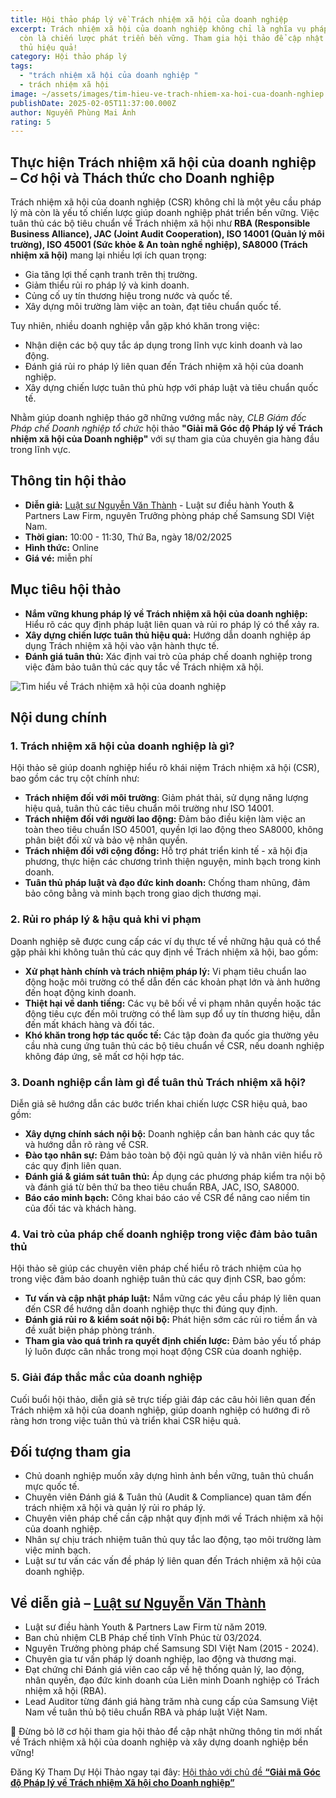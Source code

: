 ```yaml
---
title: Hội thảo pháp lý về Trách nhiệm xã hội của doanh nghiệp
excerpt: Trách nhiệm xã hội của doanh nghiệp không chỉ là nghĩa vụ pháp lý mà
  còn là chiến lược phát triển bền vững. Tham gia hội thảo để cập nhật và  tuân
  thủ hiệu quả!
category: Hội thảo pháp lý
tags:
  - "trách nhiệm xã hội của doanh nghiệp "
  - trách nhiệm xã hội
image: ~/assets/images/tim-hieu-ve-trach-nhiem-xa-hoi-cua-doanh-nghiep.png
publishDate: 2025-02-05T11:37:00.000Z
author: Nguyễn Phùng Mai Ánh
rating: 5
---
```

## Thực hiện Trách nhiệm xã hội của doanh nghiệp – Cơ hội và Thách thức cho Doanh nghiệp

Trách nhiệm xã hội của doanh nghiệp (CSR) không chỉ là một yêu cầu pháp lý mà còn là yếu tố chiến lược giúp doanh nghiệp phát triển bền vững. Việc tuân thủ các bộ tiêu chuẩn về Trách nhiệm xã hội như **RBA (Responsible Business Alliance), JAC (Joint Audit Cooperation), ISO 14001 (Quản lý môi trường), ISO 45001 (Sức khỏe & An toàn nghề nghiệp), SA8000 (Trách nhiệm xã hội)** mang lại nhiều lợi ích quan trọng:

* Gia tăng lợi thế cạnh tranh trên thị trường.
* Giảm thiểu rủi ro pháp lý và kinh doanh.
* Củng cố uy tín thương hiệu trong nước và quốc tế.
* Xây dựng môi trường làm việc an toàn, đạt tiêu chuẩn quốc tế.

Tuy nhiên, nhiều doanh nghiệp vẫn gặp khó khăn trong việc:

* Nhận diện các bộ quy tắc áp dụng trong lĩnh vực kinh doanh và lao động.
* Đánh giá rủi ro pháp lý liên quan đến Trách nhiệm xã hội của doanh nghiệp.
* Xây dựng chiến lược tuân thủ phù hợp với pháp luật và tiêu chuẩn quốc tế.

Nhằm giúp doanh nghiệp tháo gỡ những vướng mắc này, *CLB Giám đốc Pháp chế Doanh nghiệp tổ chức* hội thảo **"Giải mã Góc độ Pháp lý về Trách nhiệm xã hội của Doanh nghiệp"** với sự tham gia của chuyên gia hàng đầu trong lĩnh vực.

## Thông tin hội thảo

* **Diễn giả:** [Luật sư Nguyễn Văn Thành](https://yplawfirm.vn/tac-gia/luat-su-nguyen-van-thanh) - Luật sư điều hành Youth & Partners Law Firm, nguyên Trưởng phòng pháp chế Samsung SDI Việt Nam.
* **Thời gian:** 10:00 - 11:30, Thứ Ba, ngày 18/02/2025
* **Hình thức:** Online
* **Giá vé:** miễn phí

## Mục tiêu hội thảo

* **Nắm vững khung pháp lý về Trách nhiệm xã hội của doanh nghiệp:** Hiểu rõ các quy định pháp luật liên quan và rủi ro pháp lý có thể xảy ra.
* **Xây dựng chiến lược tuân thủ hiệu quả:** Hướng dẫn doanh nghiệp áp dụng Trách nhiệm xã hội vào vận hành thực tế.
* **Đánh giá tuân thủ:** Xác định vai trò của pháp chế doanh nghiệp trong việc đảm bảo tuân thủ các quy tắc về Trách nhiệm xã hội.

![Tìm hiểu về Trách nhiệm xã hội của doanh nghiệp](~/assets/images/tim-hieu-ve-trach-nhiem-xa-hoi-cua-doanh-nghiep.png "Tìm hiểu về Trách nhiệm xã hội của doanh nghiệp")

## Nội dung chính

### 1. Trách nhiệm xã hội của doanh nghiệp là gì?

Hội thảo sẽ giúp doanh nghiệp hiểu rõ khái niệm Trách nhiệm xã hội (CSR), bao gồm các trụ cột chính như:

* **Trách nhiệm đối với môi trường**: Giảm phát thải, sử dụng năng lượng hiệu quả, tuân thủ các tiêu chuẩn môi trường như ISO 14001.
* **Trách nhiệm đối với người lao động:** Đảm bảo điều kiện làm việc an toàn theo tiêu chuẩn ISO 45001, quyền lợi lao động theo SA8000, không phân biệt đối xử và bảo vệ nhân quyền.
* **Trách nhiệm đối với cộng đồng:** Hỗ trợ phát triển kinh tế - xã hội địa phương, thực hiện các chương trình thiện nguyện, minh bạch trong kinh doanh.
* **Tuân thủ pháp luật và đạo đức kinh doanh:** Chống tham nhũng, đảm bảo công bằng và minh bạch trong giao dịch thương mại.

### 2. Rủi ro pháp lý & hậu quả khi vi phạm

Doanh nghiệp sẽ được cung cấp các ví dụ thực tế về những hậu quả có thể gặp phải khi không tuân thủ các quy định về Trách nhiệm xã hội, bao gồm:

* **Xử phạt hành chính và trách nhiệm pháp lý:** Vi phạm tiêu chuẩn lao động hoặc môi trường có thể dẫn đến các khoản phạt lớn và ảnh hưởng đến hoạt động kinh doanh.
* **Thiệt hại về danh tiếng:** Các vụ bê bối về vi phạm nhân quyền hoặc tác động tiêu cực đến môi trường có thể làm sụp đổ uy tín thương hiệu, dẫn đến mất khách hàng và đối tác.
* **Khó khăn trong hợp tác quốc tế:** Các tập đoàn đa quốc gia thường yêu cầu nhà cung ứng tuân thủ các bộ tiêu chuẩn về CSR, nếu doanh nghiệp không đáp ứng, sẽ mất cơ hội hợp tác.

### 3. Doanh nghiệp cần làm gì để tuân thủ Trách nhiệm xã hội?

Diễn giả sẽ hướng dẫn các bước triển khai chiến lược CSR hiệu quả, bao gồm:

* **Xây dựng chính sách nội bộ:** Doanh nghiệp cần ban hành các quy tắc và hướng dẫn rõ ràng về CSR.
* **Đào tạo nhân sự:** Đảm bảo toàn bộ đội ngũ quản lý và nhân viên hiểu rõ các quy định liên quan.
* **Đánh giá & giám sát tuân thủ:** Áp dụng các phương pháp kiểm tra nội bộ và đánh giá từ bên thứ ba theo tiêu chuẩn RBA, JAC, ISO, SA8000.
* **Báo cáo minh bạch:** Công khai báo cáo về CSR để nâng cao niềm tin của đối tác và khách hàng.

### 4. Vai trò của pháp chế doanh nghiệp trong việc đảm bảo tuân thủ

Hội thảo sẽ giúp các chuyên viên pháp chế hiểu rõ trách nhiệm của họ trong việc đảm bảo doanh nghiệp tuân thủ các quy định CSR, bao gồm:

* **Tư vấn và cập nhật pháp luật:** Nắm vững các yêu cầu pháp lý liên quan đến CSR để hướng dẫn doanh nghiệp thực thi đúng quy định.
* **Đánh giá rủi ro & kiểm soát nội bộ:** Phát hiện sớm các rủi ro tiềm ẩn và đề xuất biện pháp phòng tránh.
* **Tham gia vào quá trình ra quyết định chiến lược:** Đảm bảo yếu tố pháp lý luôn được cân nhắc trong mọi hoạt động CSR của doanh nghiệp.

### 5. Giải đáp thắc mắc của doanh nghiệp

Cuối buổi hội thảo, diễn giả sẽ trực tiếp giải đáp các câu hỏi liên quan đến Trách nhiệm xã hội của doanh nghiệp, giúp doanh nghiệp có hướng đi rõ ràng hơn trong việc tuân thủ và triển khai CSR hiệu quả.

## Đối tượng tham gia

* Chủ doanh nghiệp muốn xây dựng hình ảnh bền vững, tuân thủ chuẩn mực quốc tế.
* Chuyên viên Đánh giá & Tuân thủ (Audit & Compliance) quan tâm đến trách nhiệm xã hội và quản lý rủi ro pháp lý.
* Chuyên viên pháp chế cần cập nhật quy định mới về Trách nhiệm xã hội của doanh nghiệp.
* Nhân sự chịu trách nhiệm tuân thủ quy tắc lao động, tạo môi trường làm việc minh bạch.
* Luật sư tư vấn các vấn đề pháp lý liên quan đến Trách nhiệm xã hội của doanh nghiệp.

## Về diễn giả – [Luật sư Nguyễn Văn Thành](https://yplawfirm.vn/tac-gia/luat-su-nguyen-van-thanh)

* Luật sư điều hành Youth & Partners Law Firm từ năm 2019.
* Ban chủ nhiệm CLB Pháp chế tỉnh Vĩnh Phúc từ 03/2024.
* Nguyên Trưởng phòng pháp chế Samsung SDI Việt Nam (2015 - 2024).
* Chuyên gia tư vấn pháp lý doanh nghiệp, lao động và thương mại.
* Đạt chứng chỉ Đánh giá viên cao cấp về hệ thống quản lý, lao động, nhân quyền, đạo đức kinh doanh của Liên minh Doanh nghiệp có Trách nhiệm xã hội (RBA).
* Lead Auditor từng đánh giá hàng trăm nhà cung cấp của Samsung Việt Nam về tuân thủ bộ tiêu chuẩn RBA và pháp luật Việt Nam.

🔔 Đừng bỏ lỡ cơ hội tham gia hội thảo để cập nhật những thông tin mới nhất về Trách nhiệm xã hội của doanh nghiệp và xây dựng doanh nghiệp bền vững!

Đăng Ký Tham Dự Hội Thảo ngay tại đây: [Hội thảo với chủ đề **“Giải mã Góc độ Pháp lý về Trách nhiệm Xã hội cho Doanh nghiệp”**](https://cccc.org.vn/event/hoi-thao-phap-ly-giai-ma-goc-do-phap-ly-ve-trach-nhiem-xa-hoi-cho-doanh-nghiep/?utm_source=zalo&utm_medium=zalo&utm_campaign=zalo)
